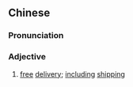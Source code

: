 {{also|包邮}}
==Chinese==
{{zh-forms|s=包邮}}

===Pronunciation===
{{zh-pron
|m=bāoyóu
|c=baau1 jau4
|cat=a
}}

===Adjective===
{{zh-adj}}

# {{lb|zh|attributive}} [[free]] [[delivery]]; [[including]] [[shipping]]